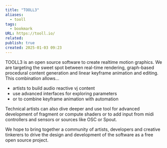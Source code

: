 ```yaml
---
title: "TOOLL3"
aliases:
  - tooll
tags:
  - bookmark
URL: https://tooll.io/
related: 
publish: true
created: 2025-01-03 09:23
---
```




TOOLL3 is an open source software to create realtime motion graphics. We are targeting the sweet spot between real-time rendering, graph-based procedural content generation and linear keyframe animation and editing. This combination allows…

- artists to build audio reactive vj content
- use advanced interfaces for exploring parameters
- or to combine keyframe animation with automation

Technical artists can also dive deeper and use tool for advanced development of fragment or compute shaders or to add input from midi controllers and sensors or sources like OSC or Spout.

We hope to bring together a community of artists, developers and creative tinkerers to drive the design and development of the software as a free open source project.